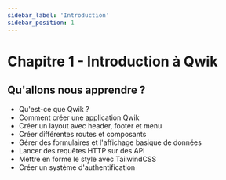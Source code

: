 ```yaml
---
sidebar_label: 'Introduction'
sidebar_position: 1
---
```

# Chapitre 1 - Introduction à Qwik

## Qu'allons nous apprendre ?

- Qu'est-ce que Qwik ?
- Comment créer une application Qwik
- Créer un layout avec header, footer et menu
- Créer différentes routes et composants
- Gérer des formulaires et l'affichage basique de données
- Lancer des requêtes HTTP sur des API
- Mettre en forme le style avec TailwindCSS
- Créer un système d'authentification
